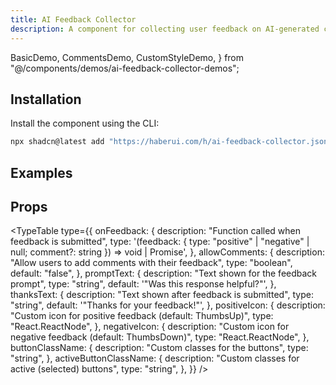 ```yaml
---
title: AI Feedback Collector
description: A component for collecting user feedback on AI-generated content.
---
```


  BasicDemo,
  CommentsDemo,
  CustomStyleDemo,
} from "@/components/demos/ai-feedback-collector-demos";

## Installation

Install the component using the CLI:

```bash
npx shadcn@latest add "https://haberui.com/h/ai-feedback-collector.json"
```

## Examples

<div className="not-prose space-y-8 my-6">
  <BasicDemo />
  <CommentsDemo />
  <CustomStyleDemo />
</div>

## Props

<TypeTable
  type={{
    onFeedback: {
      description: "Function called when feedback is submitted",
      type: '(feedback: { type: "positive" | "negative" | null; comment?: string }) => void | Promise<void>',
    },
    allowComments: {
      description: "Allow users to add comments with their feedback",
      type: "boolean",
      default: "false",
    },
    promptText: {
      description: "Text shown for the feedback prompt",
      type: "string",
      default: '"Was this response helpful?"',
    },
    thanksText: {
      description: "Text shown after feedback is submitted",
      type: "string",
      default: '"Thanks for your feedback!"',
    },
    positiveIcon: {
      description: "Custom icon for positive feedback (default: ThumbsUp)",
      type: "React.ReactNode",
    },
    negativeIcon: {
      description: "Custom icon for negative feedback (default: ThumbsDown)",
      type: "React.ReactNode",
    },
    buttonClassName: {
      description: "Custom classes for the buttons",
      type: "string",
    },
    activeButtonClassName: {
      description: "Custom classes for active (selected) buttons",
      type: "string",
    },
  }}
/>
